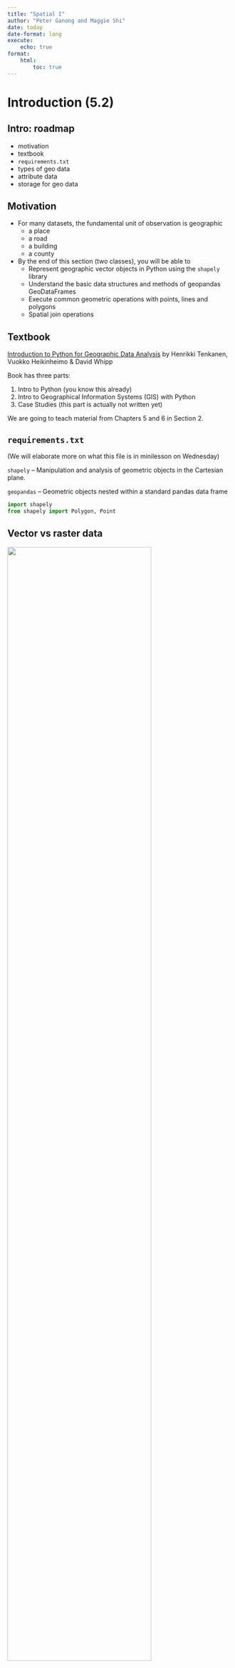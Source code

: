 ```yaml
---
title: "Spatial I"
author: "Peter Ganong and Maggie Shi"
date: today
date-format: long
execute: 
    echo: true
format:
    html:
        toc: true
---
```


<!--
 beamer:
    toc: true
    fig-width: 6
    fig-height: 4
    include-in-header: header_pagenrs.tex
include-before-body:
  text: |
    \RecustomVerbatimEnvironment{verbatim}{Verbatim}{
      showspaces = false,
      showtabs = false,
      breaksymbolleft={},
      breaklines
    }
    -->

# Introduction (5.2)

## Intro: roadmap

-   motivation
-   textbook
-   `requirements.txt`
-   types of geo data
-   attribute data
-   storage for geo data

## Motivation

-   For many datasets, the fundamental unit of observation is geographic
    -   a place
    -   a road
    -   a building
    -   a county
-   By the end of this section (two classes), you will be able to 
    - Represent geographic vector objects in Python using the `shapely` library
    - Understand the basic data structures and methods of geopandas GeoDataFrames
    - Execute common geometric operations with points, lines and polygons
    - Spatial join operations

## Textbook

[Introduction to Python for Geographic Data Analysis](https://pythongis.org) by Henrikki Tenkanen, Vuokko Heikinheimo & David Whipp

Book has three parts:

1.  Intro to Python (you know this already)
2.  Intro to Geographical Information Systems (GIS) with Python
3.  Case Studies (this part is actually not written yet)

We are going to teach material from Chapters 5 and 6 in Section 2.

## `requirements.txt`

(We will elaborate more on what this file is in minilesson on Wednesday)

`shapely` -- Manipulation and analysis of geometric objects in the Cartesian plane.

`geopandas` -- Geometric objects nested within a standard pandas data frame

```python
import shapely
from shapely import Polygon, Point
```

## Vector vs raster data

![](pictures/vector_vs_raster.jpg){height="80%"}

**Vector** data records points, lines and shapes. **Raster** data records pixels. 

Discussion question -- brainstorm examples of each type of data.

Vector:
- road networks
- property lines
- Google maps
- git

Roster:
- satellite
- photos of night sky

Both:
- old maps
- images


<!--CC to GGG:  would be good to give a few "real world" examples (from research?) 
Redlining
Carl Kitchens' highway research
Satellite? research 

MS to GGG: relatedly, what are the pro's and con's of each type? Something like: 
vectors can be scaled up or down without losing integrity, but raster allows you to store fine-grained data at the pixel-level (e.g., plotting a continuous measure)
-->

## Examples of vector data

![](pictures/vector_data_model.jpg){height="100%"}


## Building blocks of vector data

| Data type         | Well-known text (WKT)                  |
|-------------------|----------------------------------------|
| `Point`           | `(25 60.5)`                            |
| `LineString`      | `(24.5 61, 25 60.5, 25.5 61)`          |
| `Polygon`         | `(24.5 61, 25 60.5, 25.5 61, 24.5 61)` |
| `MultiPoint`      | `((25 60.5) (25.5 61))`                |
| `MultiLineString` | ...                                    |
| `MultiPolygon`    | ...                                    |

**Well-known text** is the version of the data which is easily interpretable to a human

We will discuss how to read these shortly!

## Attribute data

In virtually every example, we will associate **attribute** data of the type that might appear in a table with vector data.

Examples of data that would associate with a *point*:

* particulate matter (pollution)
* temperature
* altitude

Discussion question: what type of data would you associate with...

1.  ...a building?
2.  ...a geographic area?

<!-- ZZZ this is a pretty open-ended brainstorm, but here are a few examples in case people get stuck
1. address 
2. population, GDP-->

<!-- MS to GGG: we should differentiate between attributes that are built-in to each geography type (e.g., centroid and length) as opposed to attributes like the examples listed above that are not related to the geography per se 

Also we should note that we're not covering every possible attribute for each geometry type -- students should read the documentation, which lists all of the possible attributes. https://shapely.readthedocs.io/en/stable/reference/shapely.Point.html#shapely.Point -->


## Intro: summary

- vector data
- raster data
- attribute data
- The spatial lectures here will focus on vector and attribute data because of time limitations.

# Representing geographic data in vector format (6.1)

## geo data in vectors: roadmap

-   `Point`
-   `LineString`
-   `Polygon`

Within each data type, we will cover creation, Well Known Text (WKT), and coordinates.



## `Point`: creating geometries

```python
from shapely import Point

point = Point(2.2, 4.2)
point
```

<!-- ZZZ
MS comment: I anticipate students will ask, what do these coordinates meann? ChatGPT says the coordinates depend on a specific coordinate system, but we haven't defined a coordinate system yet. (https://chatgpt.com/share/66eb3cc4-8690-800f-b01f-8153f30dc78b) Without defining a coordinate system, can we say that these coordinates just represent locations relative to some arbitrary point on the screen -->

## `Point`: Well Known Text (WKT) representation

```python
print(point) #extracts WKT
point.wkt    #gets WKT directly

point3D = Point(9.26, -2.456, 0.57)
print(point3D)
```

`WKT` gives you a plaintext representation of where the point is. It contrasts with Well Known Binary (`WKB`) which stores geo data in the way which is most efficient for the computer. Wikipedia has some nice [examples](https://en.wikipedia.org/wiki/Well-known_text_representation_of_geometry) of how the same point is stored by WKT and WKB.

## `Point`: Coordinate representation

```python
type(point.coords)
```

```python
list(point.coords)
```


## `Point`: extraction methods

```python
print(point.x)
```

```python
print(point.xy)
```



## `LineString`: creating geometries

```python
from shapely import Point, LineString

point1 = Point(2.2, 4.2)
point2 = Point(7.2, -25.1)
point3 = Point(9.26, -2.456)

line = LineString([point1, point2, point3])
line_from_tuples = LineString([(2.2, 4.2), (7.2, -25.1), (9.26, -2.456)])
line
```

## `LineString`: creation syntax

These two input methods produce the same output. No "right" way. Use whichever way is more convenient in your application.

```python
line = LineString([point1, point2, point3])

line_from_tuples = LineString([(2.2, 4.2), (7.2, -25.1), (9.26, -2.456)])
```

## `LineString` discussion questions

1.  What output should we expect if we run `print(line)`? Write down your guess on your MUD card before you run it at the computer.
2.  How can you access the Well Known Text representation?


<!-- ZZZ 1. LINESTRING (2.2 4.2, 7.2 -25.1, 9.26 -2.456) 2. line.wkt -->

## `LineString` coordinate representation

```python
list(line.coords)
```

```python
xcoords = list(line.xy[0])
ycoords = list(line.xy[1])

print(xcoords)
print(ycoords)
```

## `LineString` attributes

```python
xcoords = list(line.xy[0])
ycoords = list(line.xy[1])

print(xcoords)
print(ycoords)
```

## `LineString` attributes, continued

```python
length = line.length
centroid = line.centroid
print(f"Length of our line: {length:.2f} units")
print(f"Centroid: {centroid}")
```


## `Polygon`: creating geometries

```python
from shapely import Polygon
poly = Polygon([point1, point2, point3])
poly
```


## `Polygon`: WKT

```python
poly.wkt
```

Note the double parentheses

## `Polygon`: attributes

```python
print("Polygon centroid: ", poly.centroid)
print("Polygon Area: ", poly.area)
print("Polygon Bounding Box: ", poly.bounds)
print("Polygon Exterior: ", poly.exterior)
print("Polygon Exterior Length: ", poly.exterior.length)
```

## `Polygon`: example II

```python
exterior = [(-180, 90), (-180, -90), (180, -90), (180, 90)]
poly_without_hole = Polygon(shell=exterior)
poly_without_hole
```

## `Polygon`: example II with a hole

```python
# Define the hole coordinates (a single hole in this case)
holes_coordinates = [[(-170, 80), (-170, -80), (170, -80), (170, 80)]]
poly_with_hole = Polygon(shell=exterior, holes=holes_coordinates)
poly_with_hole
```



## Do-pair-Share

1.  Create a triangle
2.  Create a square
3.  Create a circle (hint: look up the `buffer` method in `shapely`)

```python
from shapely import Polygon
point1 = Point(0, 1)
point2 = Point(1, 0)
point3 = Point(2, 2)

# Create a triangle
triangle = Polygon([point1, point2, point3])
triangle
```

```python
# Create a triangle
point1 = Point(1, 0)
point2 = Point(2, 0)
point3 = Point(2, 1)
point4 = Point(1, 1)
square = Polygon([point1, point2, point3, point4])
square
```

```python
# Create a circle
from shapely import Point
circle = Point(0, 0).buffer(100)
circle
```

## geo data in vectors: summary

| Data type    | Well-known text (WKT)                  |
|--------------|----------------------------------------|
| `Point`      | `(25 60.5)`                            |
| `LineString` | `(24.5 61, 25 60.5, 25.5 61)`          |
| `Polygon`    | `(24.5 61, 25 60.5, 25.5 61, 24.5 61)` |

Methods

-   any type: `.coords`, `.x`, `.xy`
-   `LineString` or `Polygon`: `.centroid`, `.length`
-   `Polygon`: `.bounds`, `.area`, `.exterior`
